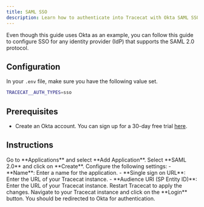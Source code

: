 ```yaml
---
title: SAML SSO
description: Learn how to authenticate into Tracecat with Okta SAML SSO.
---
```


<Note>
    Even though this guide uses Okta as an example, you can follow this guide to configure SSO for any identity provider (IdP) that supports the SAML 2.0 protocol.
</Note>

## Configuration

In your `.env` file, make sure you have the following value set.

```bash
TRACECAT__AUTH_TYPES=sso
```

## Prerequisites

- Create an Okta account. You can sign up for a 30-day free trial [here](https://www.okta.com/free-trial/).

## Instructions

<Steps>
    <Step title="Create an Okta SAML app">
        Go to **Applications** and select **Add Application**.
        Select **SAML 2.0** and click on **Create**.
    </Step>
    <Step title="Configure SAML settings in environment variables">
        Configure the following settings:
        - **Name**: Enter a name for the application.
        - **Single sign on URL**: Enter the URL of your Tracecat instance.
        - **Audience URI (SP Entity ID)**: Enter the URL of your Tracecat instance.
    </Step>
    <Step title="Restart Tracecat instance">
        Restart Tracecat to apply the changes.
    </Step>
    <Step title="Test SSO configuration">
        Navigate to your Tracecat instance and click on the **Login** button.
        You should be redirected to Okta for authentication.
    </Step>
</Steps>
